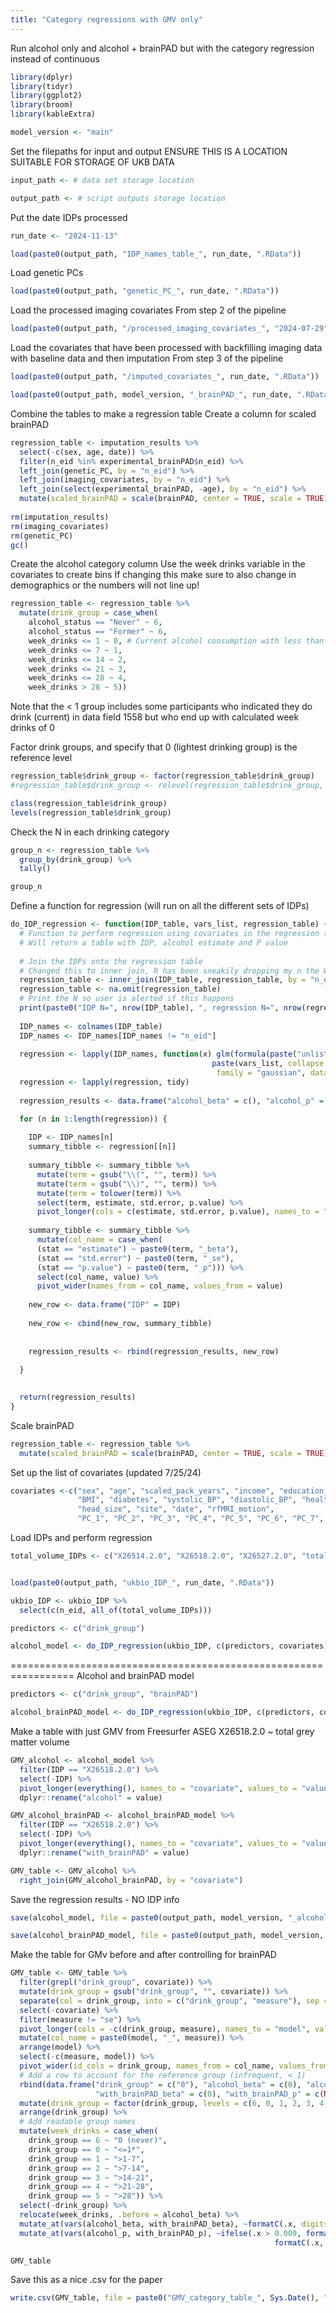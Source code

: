 ```yaml
---
title: "Category regressions with GMV only"
---
```


Run alcohol only and alcohol + brainPAD but with the category regression instead of continuous

```r

library(dplyr)
library(tidyr)
library(ggplot2)
library(broom)
library(kableExtra)

```

```r

model_version <- "main"

```

Set the filepaths for input and output
ENSURE THIS IS A LOCATION SUITABLE FOR STORAGE OF UKB DATA
```r

input_path <- # data set storage location

output_path <- # script outputs storage location

```

Put the date IDPs processed
```r

run_date <- "2024-11-13" 

```


```r

load(paste0(output_path, "IDP_names_table_", run_date, ".RData"))

```


Load genetic PCs
```r

load(paste0(output_path, "genetic_PC_", run_date, ".RData"))

```

Load the processed imaging covariates
From step 2 of the pipeline
```r

load(paste0(output_path, "/processed_imaging_covariates_", "2024-07-29", ".RData"))

```

Load the covariates that have been processed with backfilling imaging data with baseline data and then imputation
From step 3 of the pipeline
```r

load(paste0(output_path, "/imputed_covariates_", run_date, ".RData"))

```

```r

load(paste0(output_path, model_version, "_brainPAD_", run_date, ".RData"))

```


Combine the tables to make a regression table
Create a column for scaled brainPAD
```r

regression_table <- imputation_results %>%
  select(-c(sex, age, date)) %>%
  filter(n_eid %in% experimental_brainPAD$n_eid) %>%
  left_join(genetic_PC, by = "n_eid") %>%
  left_join(imaging_covariates, by = "n_eid") %>%
  left_join(select(experimental_brainPAD, -age), by = "n_eid") %>%
  mutate(scaled_brainPAD = scale(brainPAD, center = TRUE, scale = TRUE))
  
rm(imputation_results)
rm(imaging_covariates)
rm(genetic_PC)
gc()

```

Create the alcohol category column
Use the week drinks variable in the covariates to create bins
If changing this make sure to also change in demographics or the numbers will not line up!
```r

regression_table <- regression_table %>%
  mutate(drink_group = case_when(
    alcohol_status == "Never" ~ 6,
    alcohol_status == "Former" ~ 6,
    week_drinks <= 1 ~ 0, # Current alcohol consumption with less than 1 drink per week are the reference group
    week_drinks <= 7 ~ 1,
    week_drinks <= 14 ~ 2,
    week_drinks <= 21 ~ 3,
    week_drinks <= 28 ~ 4,
    week_drinks > 28 ~ 5))


```


Note that the < 1 group includes some participants who indicated they do drink (current) in data field 1558 but who end up with calculated week drinks of 0

Factor drink groups, and specify that 0 (lightest drinking group) is the reference level
```r

regression_table$drink_group <- factor(regression_table$drink_group)
#regression_table$drink_group <- relevel(regression_table$drink_group, ref = 0)

class(regression_table$drink_group)
levels(regression_table$drink_group)

```

Check the N in each drinking category
```r

group_n <- regression_table %>%
  group_by(drink_group) %>%
  tally()

group_n

```


Define a function for regression (will run on all the different sets of IDPs)

```r


do_IDP_regression <- function(IDP_table, vars_list, regression_table) {
  # Function to perform regression using covariates in the regression table on all the IDPs in the supplied IDP table
  # Will return a table with IDP, alcohol estimate and P value
  
  # Join the IDPs onto the regression table
  # Changed this to inner join, R has been sneakily dropping my n the WHOLE time
  regression_table <- inner_join(IDP_table, regression_table, by = "n_eid", all = FALSE)
  regression_table <- na.omit(regression_table)
  # Print the N so user is alerted if this happens
  print(paste0("IDP N=", nrow(IDP_table), ", regression N=", nrow(regression_table)))
  
  IDP_names <- colnames(IDP_table)
  IDP_names <- IDP_names[IDP_names != "n_eid"]
  
  regression <- lapply(IDP_names, function(x) glm(formula(paste("unlist(regression_table[,x]) ~",
                                             paste(vars_list, collapse = "+"))),
                                              family = "gaussian", data = regression_table))
  regression <- lapply(regression, tidy)
  
  regression_results <- data.frame("alcohol_beta" = c(), "alcohol_p" = c())

  for (n in 1:length(regression)) {
    
    IDP <- IDP_names[n]
    summary_tibble <- regression[[n]]
    
    summary_tibble <- summary_tibble %>%
      mutate(term = gsub("\\(", "", term)) %>%
      mutate(term = gsub("\\)", "", term)) %>%
      mutate(term = tolower(term)) %>%
      select(term, estimate, std.error, p.value) %>%
      pivot_longer(cols = c(estimate, std.error, p.value), names_to = "stat", values_to = "value")
    
    summary_tibble <- summary_tibble %>%
      mutate(col_name = case_when(
      (stat == "estimate") ~ paste0(term, "_beta"),
      (stat == "std.error") ~ paste0(term, "_se"),
      (stat == "p.value") ~ paste0(term, "_p"))) %>%
      select(col_name, value) %>%
      pivot_wider(names_from = col_name, values_from = value)
    
    new_row <- data.frame("IDP" = IDP)
    
    new_row <- cbind(new_row, summary_tibble)
    
    
    regression_results <- rbind(regression_results, new_row)
    
  }
  

  return(regression_results)
}


```


Scale brainPAD
```r

regression_table <- regression_table %>%
  mutate(scaled_brainPAD = scale(brainPAD, center = TRUE, scale = TRUE))

```


Set up the list of covariates (updated 7/25/24)
```r

covariates <-c("sex", "age", "scaled_pack_years", "income", "education_years",
               "BMI", "diabetes", "systolic_BP", "diastolic_BP", "health_rating", "longstanding",
               "head_size", "site", "date", "rfMRI_motion",
               "PC_1", "PC_2", "PC_3", "PC_4", "PC_5", "PC_6", "PC_7", "PC_8", "PC_9", "PC_10")

```


Load IDPs and perform regression
```r

total_volume_IDPs <- c("X26514.2.0", "X26518.2.0", "X26527.2.0", "total_wm")


load(paste0(output_path, "ukbio_IDP_", run_date, ".RData"))

ukbio_IDP <- ukbio_IDP %>%
  select(c(n_eid, all_of(total_volume_IDPs)))

```


```r

predictors <- c("drink_group")

```


```r

alcohol_model <- do_IDP_regression(ukbio_IDP, c(predictors, covariates), regression_table)

```


=================================================================
Alcohol and brainPAD model

```r

predictors <- c("drink_group", "brainPAD")

```


```r

alcohol_brainPAD_model <- do_IDP_regression(ukbio_IDP, c(predictors, covariates), regression_table)

```

Make a table with just GMV from Freesurfer ASEG
X26518.2.0 ~ total grey matter volume

```r

GMV_alcohol <- alcohol_model %>%
  filter(IDP == "X26518.2.0") %>%
  select(-IDP) %>%
  pivot_longer(everything(), names_to = "covariate", values_to = "value") %>%
  dplyr::rename("alcohol" = value)

GMV_alcohol_brainPAD <- alcohol_brainPAD_model %>%
  filter(IDP == "X26518.2.0") %>%
  select(-IDP) %>%
  pivot_longer(everything(), names_to = "covariate", values_to = "value") %>%
  dplyr::rename("with_brainPAD" = value)

GMV_table <- GMV_alcohol %>%
  right_join(GMV_alcohol_brainPAD, by = "covariate")

```

Save the regression results - NO IDP info
```r

save(alcohol_model, file = paste0(output_path, model_version, "_alcohol_model_", Sys.Date(), ".RData"))

save(alcohol_brainPAD_model, file = paste0(output_path, model_version, "_alcohol_brainPAD_model_", Sys.Date(), ".RData"))

```

Make the table for GMv before and after controlling for brainPAD
```r

GMV_table <- GMV_table %>%
  filter(grepl("drink_group", covariate)) %>%
  mutate(drink_group = gsub("drink_group", "", covariate)) %>%
  separate(col = drink_group, into = c("drink_group", "measure"), sep = "_") %>%
  select(-covariate) %>%
  filter(measure != "se") %>%
  pivot_longer(cols = -c(drink_group, measure), names_to = "model", values_to = "value") %>%
  mutate(col_name = paste0(model, "_", measure)) %>%
  arrange(model) %>%
  select(-c(measure, model)) %>%
  pivot_wider(id_cols = drink_group, names_from = col_name, values_from = value) %>%
  # Add a row to account for the reference group (infrequent, < 1)
  rbind(data.frame("drink_group" = c("0"), "alcohol_beta" = c(0), "alcohol_p" = c(NA),
                   "with_brainPAD_beta" = c(0), "with_brainPAD_p" = c(NA))) %>%
  mutate(drink_group = factor(drink_group, levels = c(6, 0, 1, 2, 3, 4, 5))) %>%
  arrange(drink_group) %>%
  # Add readable group names
  mutate(week_drinks = case_when(
    drink_group == 6 ~ "0 (never)",
    drink_group == 0 ~ "<=1*",
    drink_group == 1 ~ ">1-7",
    drink_group == 2 ~ ">7-14",
    drink_group == 3 ~ ">14-21",
    drink_group == 4 ~ ">21-28",
    drink_group == 5 ~ ">28")) %>%
  select(-drink_group) %>%
  relocate(week_drinks, .before = alcohol_beta) %>%
  mutate_at(vars(alcohol_beta, with_brainPAD_beta), ~formatC(.x, digits = 2, format = "f")) %>%
  mutate_at(vars(alcohol_p, with_brainPAD_p), ~ifelse(.x > 0.009, formatC(.x, digits = 2, format = "f"),
                                                           formatC(.x, digits = 2, format = "e")))

GMV_table

```

Save this as a nice .csv for the paper
```r

write.csv(GMV_table, file = paste0("GMV_category_table_", Sys.Date(), ".csv"))

```














